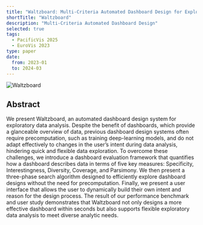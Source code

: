 ```yaml
---
title: "Waltzboard: Multi-Criteria Automated Dashboard Design for Exploratory Analysis"
shortTitle: "Waltzboard"
description: "Multi-Criteria Automated Dashboard Design"
selected: true
tags:
  - PacificVis 2025
  - EuroVis 2023
type: paper
date:
  from: 2023-01
  to: 2024-03
---
```


![Waltzboard](./waltzboard.jpg)

## Abstract

We present Waltzboard, an automated dashboard design system for exploratory data analysis. Despite the benefit of dashboards, which provide a glanceable overview of data, previous dashboard design systems often require precomputation, such as training deep-learning models, and do not adapt effectively to changes in the user’s intent during data analysis, hindering quick and flexible data exploration. To overcome these challenges, we introduce a dashboard evaluation framework that quantifies how a dashboard describes data in terms of five key measures: Specificity, Interestingness, Diversity, Coverage, and Parsimony. We then present a three-phase search algorithm designed to efficiently explore dashboard designs without the need for precomputation. Finally, we present a user interface that allows the user to dynamically build their own intent and reason for the design process. The result of our performance benchmark and user study demonstrates that Waltzboard not only designs a more effective dashboard within seconds but also supports flexible exploratory data analysis to meet diverse analytic needs.
